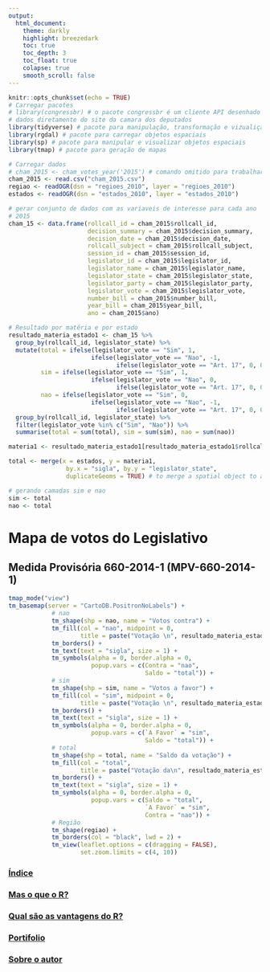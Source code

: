 ```yaml
---
output: 
  html_document:
    theme: darkly
    highlight: breezedark
    toc: true
    toc_depth: 3
    toc_float: true
    colapse: true
    smooth_scroll: false
---
```


```r
knitr::opts_chunk$set(echo = TRUE)
# Carregar pacotes
# library(congressbr) # o pacote congressbr é um cliente API desenhado para baixar os
# dados diretamente do site da camara dos deputados 
library(tidyverse) # pacote para manipulação, transformação e vizualição dos dados
library(rgdal) # pacote para carregar objetos espaciais
library(sp) # pacote para manipular e visualizar objetos espaciais
library(tmap) # pacote para geração de mapas

# Carregar dados
# cham_2015 <- cham_votes_year('2015') # comando omitido para trabalhar com os dados gravados
cham_2015 <- read.csv("cham_2015.csv")
regiao <- readOGR(dsn = "regioes_2010", layer = "regioes_2010")
estados <- readOGR(dsn = "estados_2010", layer = "estados_2010")

# gerar conjunto de dados com as variaveis de interesse para cada ano
# 2015
cham_15 <- data.frame(rollcall_id = cham_2015$rollcall_id,
                      decision_summary = cham_2015$decision_summary,
                      decision_date = cham_2015$decision_date,
                      rollcall_subject = cham_2015$rollcall_subject,
                      session_id = cham_2015$session_id,
                      legislator_id = cham_2015$legislator_id,
                      legislator_name = cham_2015$legislator_name,
                      legislator_state = cham_2015$legislator_state,
                      legislator_party = cham_2015$legislator_party,
                      legislator_vote = cham_2015$legislator_vote,
                      number_bill = cham_2015$number_bill,
                      year_bill = cham_2015$year_bill,
                      ano = cham_2015$ano)

# Resultado por matéria e por estado
resultado_materia_estado1 <- cham_15 %>% 
  group_by(rollcall_id, legislator_state) %>% 
  mutate(total = ifelse(legislator_vote == "Sim", 1, 
                       ifelse(legislator_vote == "Nao", -1, 
                              ifelse(legislator_vote == "Art. 17", 0, 0))),
         sim = ifelse(legislator_vote == "Sim", 1, 
                       ifelse(legislator_vote == "Nao", 0, 
                              ifelse(legislator_vote == "Art. 17", 0, 0))),
         nao = ifelse(legislator_vote == "Sim", 0, 
                       ifelse(legislator_vote == "Nao", -1, 
                              ifelse(legislator_vote == "Art. 17", 0, 0)))) %>% 
  group_by(rollcall_id, legislator_state) %>% 
  filter(legislator_vote %in% c("Sim", "Nao")) %>% 
  summarise(total = sum(total), sim = sum(sim), nao = sum(nao))

materia1 <- resultado_materia_estado1[resultado_materia_estado1$rollcall_id == resultado_materia_estado1$rollcall_id[1], ]

total <- merge(x = estados, y = materia1,
                by.x = "sigla", by.y = "legislator_state", 
                duplicateGeoms = TRUE) # to merge a spatial object to a data frame

# gerando camadas sim e nao
sim <- total
nao <- total

```

# **Mapa de votos do Legislativo**{.tabset .tabset-fade .tabset-pills}
## Medida Provisória 660-2014-1 (MPV-660-2014-1)

```r
tmap_mode("view")
tm_basemap(server = "CartoDB.PositronNoLabels") +
            # nao
            tm_shape(shp = nao, name = "Votos contra") +
            tm_fill(col = "nao", midpoint = 0,
                    title = paste("Votação \n", resultado_materia_estado1$rollcall_id[1])) +
            tm_borders() +
            tm_text(text = "sigla", size = 1) +
            tm_symbols(alpha = 0, border.alpha = 0,
                       popup.vars = c(Contra = "nao",
                                      Saldo = "total")) +
            # sim
            tm_shape(shp = sim, name = "Votos a favor") +
            tm_fill(col = "sim", midpoint = 0,
                    title = paste("Votação \n", resultado_materia_estado1$rollcall_id[1])) +
            tm_borders() +
            tm_text(text = "sigla", size = 1) +
            tm_symbols(alpha = 0, border.alpha = 0,
                       popup.vars = c(`A Favor` = "sim",
                                      Saldo = "total")) +
            # total
            tm_shape(shp = total, name = "Saldo da votação") +
            tm_fill(col = "total", 
                    title = paste("Votação da\n", resultado_materia_estado1$rollcall_id[1])) +
            tm_borders() +
            tm_text(text = "sigla", size = 1) +
            tm_symbols(alpha = 0, border.alpha = 0,
                       popup.vars = c(Saldo = "total", 
                                      `A Favor` = "sim",
                                      Contra = "nao")) +
            # Região
            tm_shape(regiao) +
            tm_borders(col = "black", lwd = 2) +
            tm_view(leaflet.options = c(dragging = FALSE), 
                    set.zoom.limits = c(4, 10))
```

### [Índice](index.html){.tabset}

### [Mas o que o R?](Mas-o-que-é-o-R.html){.tabset}

### [Qual são as vantagens do R?](){.tabset}

### [Portifolio](Portifolio.html){.tabset}

### [Sobre o autor](){.tabset}

